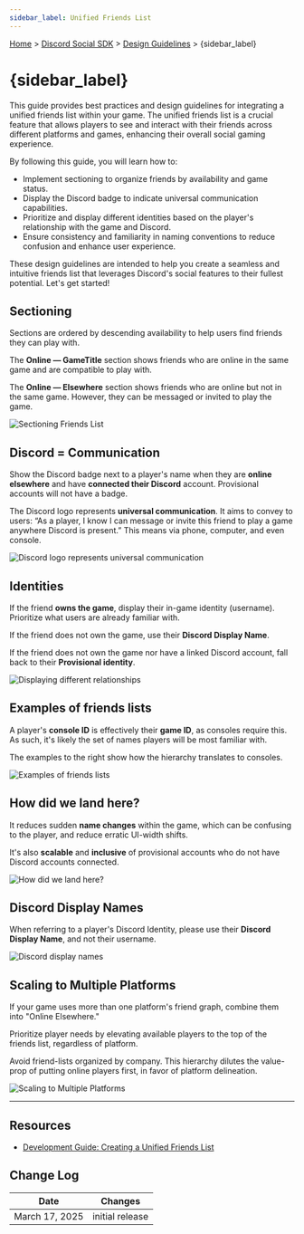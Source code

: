 ```yaml
---
sidebar_label: Unified Friends List
---
```


[Home](#DOCS_INTRO) > [Discord Social SDK](#DOCS_DISCORD_SOCIAL_SDK_OVERVIEW) > [Design Guidelines](#DOCS_DISCORD_SOCIAL_SDK_DESIGN_GUIDELINES) > {sidebar_label}

# {sidebar_label}

This guide provides best practices and design guidelines for integrating a unified friends list within your game. The unified friends list is a crucial feature that allows players to see and interact with their friends across different platforms and games, enhancing their overall social gaming experience.

By following this guide, you will learn how to:

- Implement sectioning to organize friends by availability and game status.
- Display the Discord badge to indicate universal communication capabilities.
- Prioritize and display different identities based on the player's relationship with the game and Discord.
- Ensure consistency and familiarity in naming conventions to reduce confusion and enhance user experience.

These design guidelines are intended to help you create a seamless and intuitive friends list that leverages Discord's social features to their fullest potential. Let's get started!

## Sectioning

Sections are ordered by descending availability to help users find friends they can play with.

The **Online — GameTitle** section shows friends who are online in the same game and are compatible to play with.

The **Online — Elsewhere** section shows friends who are online but not in the same game. However, they can be messaged or invited to play the game.

![Sectioning Friends List](images/social-sdk/design-guidelines/UFL-02.png)

## Discord = Communication 

Show the Discord badge next to a player's name when they are **online elsewhere** and have **connected their Discord** account. Provisional accounts will not have a badge.

The Discord logo represents **universal communication**. It aims to convey to users: “As a player, I know I can message or invite this friend to play a game anywhere Discord is present.” This means via phone, computer, and even console.

![Discord logo represents universal communication](images/social-sdk/design-guidelines/UFL-03.png)

## Identities

If the friend **owns the game**, display their in-game identity (username). Prioritize what users are already familiar with.

If the friend does not own the game, use their **Discord Display Name**.

If the friend does not own the game nor have a linked Discord account, fall back to their **Provisional identity**.

![Displaying different relationships](images/social-sdk/design-guidelines/UFL-04.png)

## Examples of friends lists

A player's **console ID** is effectively their **game ID**, as consoles require this. As such, it's likely the set of names players will be most familiar with.

The examples to the right show how the hierarchy translates to consoles.

![Examples of friends lists](images/social-sdk/design-guidelines/UFL-05.png)

## How did we land here?

It reduces sudden **name changes** within the game, which can be confusing to the player, and reduce erratic UI-width shifts.

It's also **scalable** and **inclusive** of provisional accounts who do not have Discord accounts connected.

![How did we land here?](images/social-sdk/design-guidelines/animated/UFL-06.gif)

## Discord Display Names

When referring to a player's Discord Identity, please use their **Discord Display Name**, and not their username.

![Discord display names](images/social-sdk/design-guidelines/UFL-07.png)

## Scaling to Multiple Platforms

If your game uses more than one platform's friend graph, combine them into "Online Elsewhere."

Prioritize player needs by elevating available players to the top of the friends list, regardless of platform.

Avoid friend-lists organized by company. This hierarchy dilutes the value-prop of putting online players first, in favor of platform delineation.

![Scaling to Multiple Platforms](images/social-sdk/design-guidelines/UFL-08.png)

---

## Resources 

- [Development Guide: Creating a Unified Friends List](#DOCS_DISCORD_SOCIAL_SDK_DEVELOPMENT_GUIDES_CREATING_A_UNIFIED_FRIENDS_LIST)

## Change Log

| Date           | Changes         |
|----------------|-----------------|
| March 17, 2025 | initial release |
